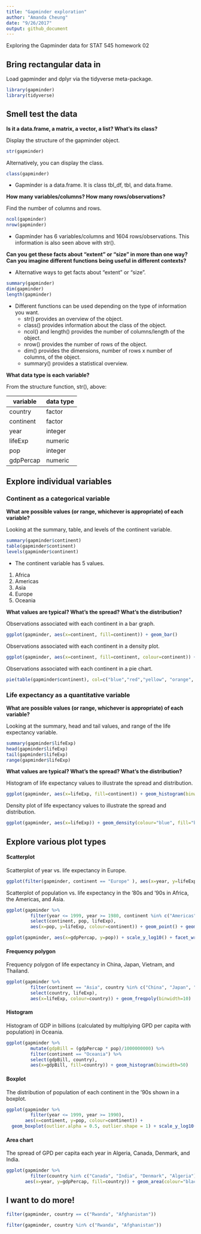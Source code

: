 ```yaml
---
title: "Gapminder exploration"
author: "Amanda Cheung"
date: "9/26/2017"
output: github_document
---
```

Exploring the Gapminder data for STAT 545 homework 02

## Bring rectangular data in

Load gapminder and dplyr via the tidyverse meta-package.
```r
library(gapminder)
library(tidyverse)
```

## Smell test the data

**Is it a data.frame, a matrix, a vector, a list? What's its class?**

Display the structure of the gapminder object.
```r
str(gapminder)
```
Alternatively, you can display the class.
```r
class(gapminder)
```

- Gapminder is a data.frame. It is class tbl_df, tbl, and data.frame.

**How many variables/columns? How many rows/observations?**

Find the number of columns and rows.
```r
ncol(gapminder)
nrow(gapminder)
```
- Gapminder has 6 variables/columns and 1604 rows/observations. This information is also seen above with str().

**Can you get these facts about “extent” or “size” in more than one way? Can you imagine different functions being useful in different contexts?**

- Alternative ways to get facts about "extent" or "size".

```r
summary(gapminder)
dim(gapminder)
length(gapminder)
```

- Different functions can be used depending on the type of information you want.
    + str() provides an overview of the object. 
    + class() provides information about the class of the object.
    + ncol() and length() provides the number of columns/length of the object.
    + nrow() provides the number of rows of the object.
    + dim() provides the dimensions, number of rows x number of columns, of the object.
    + summary() provides a statistical overview.

**What data type is each variable?**

From the structure function, str(), above:

variable  | data type
----------|----------
country   | factor
continent | factor
year      | integer 
lifeExp   | numeric
pop       | integer
gdpPercap | numeric

## Explore individual variables

### Continent as a categorical variable

**What are possible values (or range, whichever is appropriate) of each variable?**

Looking at the summary, table, and levels of the continent variable.
```r
summary(gapminder$continent)
table(gapminder$continent)
levels(gapminder$continent)
```
- The continent variable has 5 values.
1. Africa
2. Americas
3. Asia
4. Europe
5. Oceania

**What values are typical? What’s the spread? What’s the distribution?**

Observations associated with each continent in a bar graph.
```r
ggplot(gapminder, aes(x=continent, fill=continent)) + geom_bar()
```

Observations associated with each continent in a density plot.
```r
ggplot(gapminder, aes(x=continent, fill=continent, colour=continent)) + geom_density(alpha=0.5)
```

Observations associated with each continent in a pie chart.
```r
pie(table(gapminder$continent), col=c("blue","red","yellow", "orange", "green"), main="Observations associated with each continent")
```

### Life expectancy as a quantitative variable

**What are possible values (or range, whichever is appropriate) of each variable?**

Looking at the summary, head and tail values, and range of the life expectancy variable.
```r
summary(gapminder$lifeExp)
head(gapminder$lifeExp)
tail(gapminder$lifeExp)
range(gapminder$lifeExp)
```

**What values are typical? What’s the spread? What’s the distribution?**

Histogram of life expectancy values to illustrate the spread and distribution.
```r
ggplot(gapminder, aes(x=lifeExp, fill=continent)) + geom_histogram(binwidth=10)
```

Density plot of life expectancy values to illustrate the spread and distribution.
```r
ggplot(gapminder, aes(x=lifeExp)) + geom_density(colour="blue", fill="blue", alpha=0.25)
```

## Explore various plot types

#### Scatterplot

Scatterplot of year vs. life expectancy in Europe.
```r
ggplot(filter(gapminder, continent == "Europe" ), aes(x=year, y=lifeExp, colour=country)) + geom_line() + geom_point()
```

Scatterplot of population vs. life expectancy in the '80s and '90s in Africa, the Americas, and Asia.
```r
ggplot(gapminder %>% 
         filter(year <= 1999, year >= 1980, continent %in% c("Americas", "Africa", "Asia")) %>% 
         select(continent, pop, lifeExp),
         aes(x=pop, y=lifeExp, colour=continent)) + geom_point() + geom_smooth(se=FALSE, method="loess") + scale_x_log10()
```

```r
ggplot(gapminder, aes(x=gdpPercap, y=pop)) + scale_y_log10() + facet_wrap(~ continent) + geom_point(alpha=0.25) + geom_smooth(se=FALSE, method="loess", aes(colour=continent))
```

#### Frequency polygon

Frequency polygon of life expectancy in China, Japan, Vietnam, and Thailand.
```r
ggplot(gapminder %>%  
         filter(continent == "Asia", country %in% c("China", "Japan", "Vietnam", "Thailand")) %>%
         select(country, lifeExp), 
         aes(x=lifeExp, colour=country)) + geom_freqpoly(binwidth=10)
```

#### Histogram

Histogram of GDP in billions (calculated by multiplying GPD per capita with population) in Oceania.
```r
ggplot(gapminder %>% 
         mutate(gdpBill = (gdpPercap * pop)/1000000000) %>% 
         filter(continent == "Oceania") %>% 
         select(gdpBill, country), 
         aes(x=gdpBill, fill=country)) + geom_histogram(binwidth=50)
```

#### Boxplot

The distribution of population of each continent in the '90s shown in a boxplot. 
```r
ggplot(gapminder %>% 
         filter(year <= 1999, year >= 1990),
       aes(x=continent, y=pop, colour=continent)) + 
  geom_boxplot(outlier.alpha = 0.5, outlier.shape = 1) + scale_y_log10()
```

#### Area chart

The spread of GPD per capita each year in Algeria, Canada, Denmark, and India.   
```r
ggplot(gapminder %>% 
         filter(country %in% c("Canada", "India", "Denmark", "Algeria")),
       aes(x=year, y=gdpPercap, fill=country)) + geom_area(colour="black", alpha=0.6)
```

## I want to do more!
```r
filter(gapminder, country == c("Rwanda", "Afghanistan"))
```

```r
filter(gapminder, country %in% c("Rwanda", "Afghanistan"))
```

